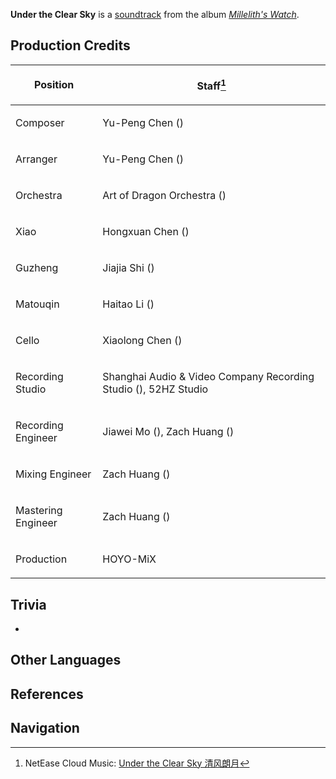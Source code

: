 {{Soundtrack Infobox
|title          =
|image          = Millelith's Watch.png
|album          = Millelith's Watch
|disc           = 1
|number         = 04
|featured       =
|featured2      =
|featured3      =
|featured_disc  =
|featured_disc2 =
|featured_disc3 =
|youtube_id     = Jq4WK21CEN8
|spotify_id     = 6m7WD5NlAqZsYkB25O3s9Y
|played_in      = The Chasm
|during         = [[The Chasm]] (Day)
|domain         =
|previous       = Lithic Oath
|next           = As Dusk Falls
}}
'''Under the Clear Sky''' is a [[soundtrack]] from the album ''[[Millelith's Watch]]''.

==Production Credits==
{| class="wikitable" style="text-align:left; height:0.5em"
! Position
! Staff<ref>NetEase Cloud Music: [https://music.163.com/#/song?id=1956541070 Under the Clear Sky 清风朗月]</ref>
|-
! Composer
| Yu-Peng Chen ({{Lang|zh=陈致逸|mini=1}})
|-
! Arranger
| Yu-Peng Chen ({{Lang|zh=陈致逸|mini=1}})
|-
! Orchestra
| Art of Dragon Orchestra ({{Lang|zh=龙之艺交响乐团|mini=1}})
|-
! Xiao
| Hongxuan Chen ({{Lang|zh=陈泓璇|mini=1}})
|-
! Guzheng
| Jiajia Shi ({{Lang|zh=施佳加|mini=1}})
|-
! Matouqin
| Haitao Li ({{Lang|zh=李海涛|mini=1}})
|-
! Cello
| Xiaolong Chen ({{Lang|zh=陈小龙|mini=1}})
|-
! Recording Studio
| Shanghai Audio & Video Company Recording Studio ({{Lang|zh=上海音像公司录音棚|mini=1}}), 52HZ Studio
|-
! Recording Engineer
| Jiawei Mo ({{Lang|zh=莫家伟|mini=1}}), Zach Huang ({{Lang|zh=黄巍|mini=1}})
|-
! Mixing Engineer
| Zach Huang ({{Lang|zh=黄巍|mini=1}})
|-
! Mastering Engineer
| Zach Huang ({{Lang|zh=黄巍|mini=1}})
|-
! Production
| HOYO-MiX
|}
<!--
==Videos==
<gallery hideaddbutton="true" captionalign="center">
</gallery>
-->
==Trivia==
* {{Transclude|On the Vast Earth|Matouqin|section=1}}

==Other Languages==
{{Other Languages
|default_hidden = 1
|en      = Under the Clear Sky
|zhs     = 清风朗月
|zhs_rm  = Qīngfēng Lǎngyuè
|ja      = 清風朗月
|ja_rm   = Seifuurougetsu{{Assumed}}
}}

==References==
{{Reflist}}

==Navigation==
{{Soundtrack Navbox|Millelith's Watch}}